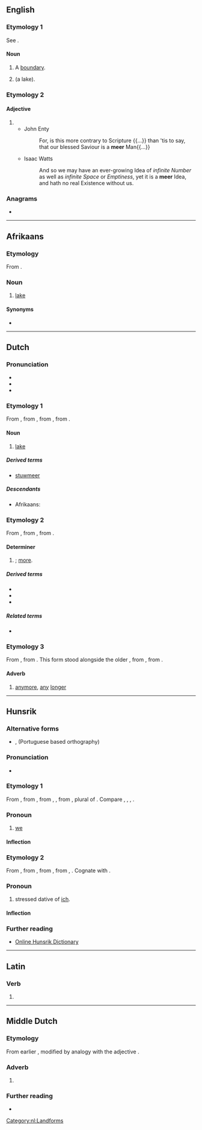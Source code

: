 {{also|Meer|-meer}}
==English==

===Etymology 1===
See {{m|en|mere}}.

====Noun====
{{en-noun}}

# A [[boundary]].
# {{obsolete form of|mere|nodot=yes|lang=en}} (a lake).

===Etymology 2===

====Adjective====
{{en-adj|er}}

# {{obsolete form of|mere|lang=en}}
#* John Enty
#*: For, is this more contrary to Scripture {{...}} than 'tis to say, that our blessed Saviour is a '''meer''' Man{{...}}
#* Isaac Watts
#*: And so we may have an ever-growing Idea of ''infinite Number'' as well as ''infinite Space'' or ''Emptiness'', yet it is a '''meer''' Idea, and hath no real Existence without us.

{{Webster 1913}}

===Anagrams===
* {{anagrams|en|-mere|Emer.|Mere|REME|erme|mere|reem}}

----

==Afrikaans==

===Etymology===
From {{etyl|nl|af}} {{m|nl|meer}}.

===Noun===
{{af-noun|mere}}

# [[lake]]

====Synonyms====
* {{l|af|pan}}

----

==Dutch==

===Pronunciation===
* {{rhymes|eːr|lang=nl}}
* {{IPA|/meːr/|[mɪːr]|lang=nl}}
* {{audio|Nl-meer.ogg|audio|lang=nl}}

===Etymology 1===
From {{inh|nl|dum|mēre}}, from {{inh|nl|odt|meri}}, from {{inh|nl|gem-pro|*mari}}, from {{inh|nl|ine-pro|*móri}}.

====Noun====
{{nl-noun|n|-en|meertje}}

# [[lake]]

=====Derived terms=====
* [[stuwmeer]]

=====Descendants=====
* Afrikaans: {{l|af|meer}}

===Etymology 2===
From {{inh|nl|dum|mêre}}, from {{inh|nl|odt|*mēro}}, from {{inh|nl|gem-pro|*maizô}}.

====Determiner====
{{head|nl|determiner comparative form}}

# {{comparative of|nodot=1|lang=nl|POS=determiner|veel}}; [[more]].

=====Derived terms=====
* {{l|nl|meerder}}
* {{l|nl|meertalig}}
* {{l|nl|meervoud}}

=====Related terms=====
* {{l|nl|meest}}

===Etymology 3===
From {{inh|nl|dum|mêer}}, from {{inh|nl|odt|mēr}}. This form stood alongside the older {{cog|dum|mêe}}, from {{cog|odt|*mē}}, from {{cog|gem-pro|*maiz}}.

====Adverb====
{{nl-adv}}

# [[anymore]], [[any]] [[longer]]

[[Category:nl:Landforms]]

----

==Hunsrik==

===Alternative forms===
* {{l|hrx|mëyer}}, {{l|hrx|mier}} (Portuguese based orthography)

===Pronunciation===
* {{IPA|/ˈmeːɐ/|lang=hrx}}

===Etymology 1===
From {{inh|hrx|gmh|wir}}, from {{inh|hrx|goh|wir}}, from {{inh|hrx|gem-pro|*wīz}}, {{m|gem-pro|*wiz}}, from {{inh|hrx|ine-pro|*wéy-}}, plural of {{m|ine-pro|*éǵh₂}}. Compare {{cog|de|wir}}, {{cog|pdc|mer}}, {{cog|yi|מיר}}, {{cog|en|we}}.

===Pronoun===
{{head|hrx|pronoun}}

# [[we]]

====Inflection====
{{hrx-decl-personal pronouns}}

===Etymology 2===

From {{inh|hrx|gmh|mir||me}}, from {{inh|hrx|goh|mir||me}}, from {{inh|hrx|gem-pro|*miz||me}}, from {{inh|hrx|ine-pro|*(e)me-}}, {{m|ine-pro|*(e)me-n-||me}}. Cognate with {{cog|ang|mē||me}}.

===Pronoun===
{{head|hrx|pronoun}}

# stressed dative of [[ich]].

====Inflection====
{{hrx-decl-personal pronouns}}

===Further reading===
* [http://www.hunsrik.org/Lexi/SearchResult?searchStr=meer Online Hunsrik Dictionary]

----

==Latin==

===Verb===
{{la-verb-form|meer}}

# {{inflection of|meō||1|s|pres|pasv|subj|lang=la}}

----

==Middle Dutch==

===Etymology===
From earlier {{m|dum|mêe}}, modified by analogy with the adjective {{m|dum|mêre}}.

===Adverb===
{{dum-adv|head=mêer}}

# {{alternative form of|mêe|lang=dum}}

===Further reading===
* {{R:MNW|28724|IX}}